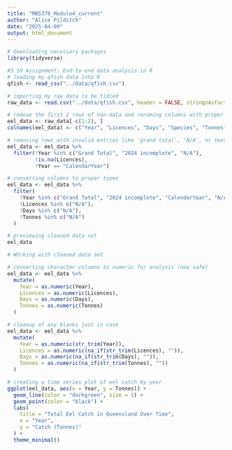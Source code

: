 ```yaml
---
title: "MB5370_Module4_current"
author: "Alice Pilditch"
date: "2025-04-09"
output: html_document
---
```


```r
# Downloading necessary packages
library(tidyverse)

#3.10 Assignment: End-to-end data analysis in R
# loading my qfish data into R
qfish <- read_csv("../data/qfish.csv")

# importing my raw data to be tidied
raw_data <- read.csv("../data/qfish.csv", header = FALSE, stringsAsFactors = FALSE)

# remove the first 2 rows of non-data and renaming columns with proper headings
eel_data <- raw_data[-c(1:2), ]
colnames(eel_data) <- c("Year", "Licences", "Days", "Species", "Tonnes")

# removing rows with invalid entries like 'grand total', 'N/A', or text in "year' column
eel_data <- eel_data %>%
  filter(!Year %in% c("Grand Total", "2024 incomplete", "N/A"),
         !is.na(Licences),
         !Year == "CalendarYear")

# converting columns to proper types 
eel_data <- eel_data %>%
  filter(
    !Year %in% c("Grand Total", "2024 incomplete", "CalendarYear", "N/A"),
    !Licences %in% c("N/A"),
    !Days %in% c("N/A"),
    !Tonnes %in% c("N/A")
  )

# previewing cleaned data set
eel_data

```

```r
# WOrking with cleaned data set

# converting character columns to numeric for analysis (now safe)
eel_data <- eel_data %>%
  mutate(
    Year = as.numeric(Year),
    Licences = as.numeric(Licences),
    Days = as.numeric(Days),
    Tonnes = as.numeric(Tonnes)
  )

# cleanup of any blanks just in case
eel_data <- eel_data %>%
  mutate(
    Year = as.numeric(str_trim(Year)),
    Licences = as.numeric(na_if(str_trim(Licences), "")),
    Days = as.numeric(na_if(str_trim(Days), "")),
    Tonnes = as.numeric(na_if(str_trim(Tonnes), ""))
  )

# creating a time series plot of eel catch by year
ggplot(eel_data, aes(x = Year, y = Tonnes)) +
  geom_line(color = "darkgreen", size = 1) +
  geom_point(color = "black") +
  labs(
    title = "Total Eel Catch in Queensland Over Time",
    x = "Year",
    y = "Catch (Tonnes)"
  ) +
  theme_minimal()

```



